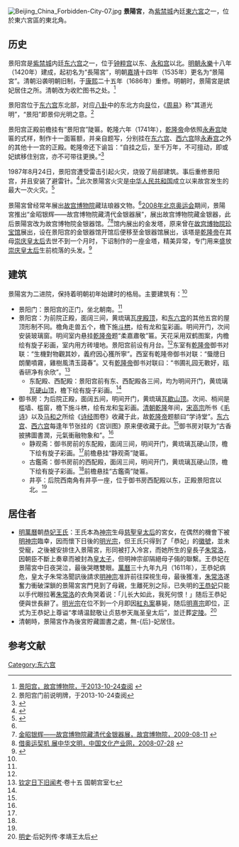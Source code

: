{{noteTA
|1=zh-hans:乾东五所; zh-hant:乾東五所;
|2=zh-hans:承乾宫; zh-hant:承乾宮;
}}
[[File:Beijing_China_Forbidden-City-07.jpg|thumb]]
'''景陽宮'''，為[[故宫|紫禁城]]內廷[[東六宮|東六宮]]之一，位於東六宮區的東北角。

==历史==
景阳宫是[[紫禁城|紫禁城]]内廷[[东六宫|东六宫]]之一，位于[[钟粹宫|钟粹宫]]以东、[[永和宫|永和宫]]以北。[[明朝|明朝]][[永乐_(明朝)|永樂]]十八年（1420年）建成，起初名为“長陽宮”，明朝[[嘉靖|嘉靖]]十四年（1535年）更名为“景陽宮”。清朝沿袭明朝旧制，于[[康熙|康熙]]二十五年（1686年）重修。明朝时，景陽宮是嫔妃居住之所。清朝改为收贮图书之处。<ref name=jingyanggong>[http://www.dpm.org.cn/www_oldweb/China/phoweb/BuildingPage/1/B422.htm 景阳宫，故宫博物院，于2013-10-24查阅] {{webarchive|url=https://web.archive.org/web/20131030012526/http://www.dpm.org.cn/www_oldweb/China/phoweb/BuildingPage/1/B422.htm |date=2013-10-30 }}</ref>

景阳宫位于[[东六宫|东六宫]]东北部，对应[[八卦|八卦]]中的东北方向[[艮|艮]]位，《[[易经|周易]]》称“其道光明”，“景阳”即景仰光明之意。<ref>景阳宫门前说明牌，于2013-10-24查阅</ref>

景阳宫正殿前檐挂有“景阳宫”陡匾。乾隆六年（1741年），[[乾隆帝|乾隆帝]]命依照[[永寿宫|永寿宫]]陡匾的式样，制作十一面匾额，并亲自题写，分别挂在[[东六宫|东六宫]]、[[西六宫|西六宫]]除[[永寿宫|永寿宫]]之外的其他十一宫的正殿。乾隆帝还下谕旨：“自挂之后，至千万年，不可擅动，即或妃嫔移住别宫，亦不可带往更换。”<ref name=dazszb>{{Cite web |url=http://paper.dzwww.com/shrb/content/20120818/Articel23002MT.htm |title=一幕幕后宫的悲喜剧，大众数字报，2012-08-18 |accessdate=2013-10-24 |archive-date=2013-10-29 |archive-url=https://web.archive.org/web/20131029195846/http://paper.dzwww.com/shrb/content/20120818/Articel23002MT.htm |dead-url=yes }}</ref>

1987年8月24日，景阳宫遭受雷击引起火灾，烧毁了局部建筑。事后重修景阳宫，并且安装了避雷针。<ref>{{Cite web |url=http://119.china.com.cn/xfwh/txt/2007-07/27/content_1699332.htm |title=新中国成立五十年来古代建筑火灾案例，中国消防在线，2007-07-27 |access-date=2013-10-24 |archive-url=https://web.archive.org/web/20131029192913/http://119.china.com.cn/xfwh/txt/2007-07/27/content_1699332.htm |archive-date=2013-10-29 |dead-url=yes }}</ref>此次景陽宮火灾是[[中华人民共和国|中华人民共和国]]成立以来故宫发生的最大一次火灾。<ref>{{Cite web |url=http://www.people.com.cn/24hour/n/2013/0418/c25408-21183608.html |title=故宫将建“无烟紫禁城” 抽烟要出午门、神武门等四门，人民网，2013年04月18日 |accessdate=2013年10月18日 |archive-date=2013年4月18日 |archive-url=https://web.archive.org/web/20130418173236/http://people.com.cn/24hour/n/2013/0418/c25408-21183608.html |dead-url=no }}</ref>

景陽宮曾经常年展出[[故宫博物院|故宫博物院]]藏珐琅器文物。<ref name=jingyanggong/>[[2008年夏季奥林匹克运动会|2008年北京奥运会]]期间，景陽宮推出“金昭银辉——故宫博物院藏清代金银器展”，展出故宫博物院藏金银器，此后景陽宮改为故宫博物院金银器馆。<ref>[http://www.dpm.org.cn/shtml/43/@/115099.html 金昭银辉——故宫博物院藏清代金银器展，故宫博物院，2009-08-11] {{Wayback|url=http://www.dpm.org.cn/shtml/43/@/115099.html |date=20131030012508 }}</ref><ref>[http://www.cnci.gov.cn/shuhua/2008728/news_25753.htm 借奥运契机 展中华文明，中国文化产业网，2008-07-28] {{webarchive|url=https://web.archive.org/web/20131029183818/http://www.cnci.gov.cn/shuhua/2008728/news_25753.htm |date=2013-10-29 }}</ref>馆内展出的金发塔，原来曾在[[宁寿宫|故宫博物院珍宝馆]]展出，设在景阳宫的金银器馆开馆后便移至金银器馆展出，该塔是[[乾隆帝|乾隆帝]]在其母[[孝聖憲皇后|崇庆皇太后]]去世不到一个月时，下诏制作的一座金塔，精美异常，专门用来盛放[[孝聖憲皇后|崇庆皇太后]]生前梳落的头发。<ref>{{Cite web |url=http://news.xinhuanet.com/local/2012-05/19/c_123155585.htm |title=故宫计划恢复1.3万平米古建 三分之二将被开放，新华网，2012年05月19日 |accessdate=2013年10月24日 |archive-date=2013年11月16日 |archive-url=https://web.archive.org/web/20131116093532/http://news.xinhuanet.com/local/2012-05/19/c_123155585.htm |dead-url=no }}</ref>

==建筑==
景陽宮为二进院，保持着明朝初年始建时的格局。主要建筑有：<ref name=jingyanggong/>
*景阳门：景阳宫的正门，坐北朝南。<ref name=jingyanggong/>
*景阳宫：为前院正殿，面阔三间，黄琉璃瓦[[庑殿顶|庑殿顶]]，和[[东六宫|东六宫]]的其他五宫的屋顶形制不同。檐角走兽五个，檐下施[[斗栱|斗栱]]，绘有龙和玺彩画。明间开门，次间安装玻璃窗。明间室内悬挂[[乾隆帝|乾隆帝]]题“柔嘉肅敬”匾。天花采用双鹤图案，内檐绘有旋子彩画，室内用方砖墁地。景阳宫前设有月台。<ref name=jingyanggong/>东室有[[乾隆帝|乾隆帝]]御书对联：“生機對物觀其妙，義府因心獲所寧”。西室有乾隆帝御书对联：“蜃牕日朗蘭噴霧，雞樹風清玉藹春”。又有[[乾隆帝|乾隆帝]]御书对联曰：“书圃礼园无斁好，瓯香研净有余欣”。<ref name=qinding>[[钦定日下旧闻考|钦定日下旧闻考]]·卷十五 国朝宫室七</ref>
**东配殿、西配殿：景阳宫前有东、西配殿各三间，均为明间开门，黄琉璃瓦[[硬山顶|硬山顶]]，檐下绘有旋子彩画。<ref name=jingyanggong/>
*御书房：为后院正殿，面阔五间，明间开门，黄琉璃瓦[[歇山顶|歇山顶]]。次间、梢间是槛墙、槛窗，檐下施斗栱，绘有龙和玺彩画。[[清朝|清朝]][[乾隆|乾隆]]年间，[[宋高宗|宋高宗]]所书《[[毛詩|毛诗]]》以及[[马和之|马和之]]所绘《[[诗经|诗经]]图卷》收藏于此，故[[乾隆帝|乾隆帝]]题额曰“学诗堂”。[[东六宫|东六宫]]、[[西六宫|西六宫]]每逢年节张挂的《宫训图》原来便收藏于此。<ref name=jingyanggong/>御书房对联为“古香披拂圖書潤，元氣衝融物象和”。<ref name=qinding/>
**静观斋：御书房前的东配殿，面阔三间，明间开门，黄琉璃瓦硬山顶，檐下绘有旋子彩画。<ref name=jingyanggong/>前檐悬挂“静观斋”陡匾。
**古鑑斋：御书房前的西配殿，面阔三间，明间开门，黄琉璃瓦硬山顶，檐下绘有旋子彩画。<ref name=jingyanggong/>前檐悬挂“古鑑斋”陡匾。
**井亭：后院西南角有井亭一座，位于御书房西配殿以东，正殿景阳宫以北。<ref name=jingyanggong/>

== 居住者 ==
*[[明|明]][[萬曆|萬曆]]朝[[孝靖皇太后|恭妃王氏]]：王氏本為[[明神宗|神宗]]生母[[孝定皇太后|慈聖皇太后]]的宮女，在偶然的機會下被[[明神宗|明神宗]]臨幸，因而懷下日後的[[明光宗|明光宗]]，但王氏只得到了「恭妃」的[[徽號|徽號]]，並未受寵，之後被安排住入景陽宮，形同被打入冷宮，而她所生的皇長子[[明光宗|朱常洛]]，因朝臣不斷上奏章而被封為[[储君|皇太子]]，但明神宗卻隔絕母子倆的聯繫。王恭妃在景陽宮中日夜哭泣，最後哭瞎雙眼。[[萬曆|萬曆]]三十九年九月（1611年），王恭妃病危，皇太子朱常洛聞訊後請求[[明神宗|明神宗]]准許前往探視生母，最後獲准，[[明光宗|朱常洛]]遂奮力衝破深鎖的景陽宮宮門見到了母親，生離死別之际，已失明的[[孝靖皇太后|王恭妃]]只能以手代眼拉著[[明光宗|朱常洛]]的衣角哭着说：「儿长大如此，我死何恨！」随后王恭妃便與世長辭了。[[明光宗|明光宗]]在位不到一个月即因[[紅丸案|紅丸案]]暴毙，随后[[明熹宗|明熹宗]]即位，正式为王恭妃上尊谥“孝靖温懿敬让贞慈参天胤圣皇太后”，並迁葬[[明定陵|定陵]]。<ref>[[明史|明史]]·后妃列传·孝靖王太后</ref>
*清朝時，景陽宮作為後宮貯藏圖書之處，無-{后}-妃居住。

==参考文献==
{{reflist}}

{{Geographic Location
|西北 = [[乾东五所|乾东五所]]
|北 =[[乾东五所|乾东五所]]
|東北 = [[乾东五所|乾东五所]]
|西 = [[钟粹宫|钟粹宫]]
|中央 = <BIG>'''景阳宫'''</BIG>
|東 = [[天穹宝殿|天穹宝殿]]
|西南 = [[承乾宫|承乾宫]]
|南 = [[永和宫|永和宫]]
|東南 =[[果房_(北京故宫)|南果房]]<br>[[茶库_(北京故宫)|茶库]]
}}

[[Category:东六宫|Category:东六宫]]